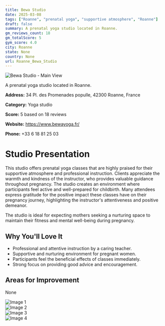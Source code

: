 ```yaml
---
title: Bewa Studio
date: 2025-03-08
tags: ["Roanne", "prenatal yoga", "supportive atmosphere", "Roanne"]  
draft: false
summary: A prenatal yoga studio located in Roanne.
gm_reviews_count: 18
gm_totalScore: 5
gym_score: 4.0
city: Roanne
state: None
country: None
url: Roanne_Bewa_Studio
---
```


<div className="aspect-[16/9] relative my-8">
  <img 
    src="https://lh5.googleusercontent.com/p/AF1QipPdV-BsTqdTDJpUNQypCGZoj1F8N25pbz6z6LB-=w1920-h1080-k-no"
    alt="Bewa Studio - Main View"
    className="object-cover absolute inset-0 w-full h-full rounded-lg"
  />
</div>

A prenatal yoga studio located in Roanne.

**Address:** 34 Pl. des Promenades populle, 42300 Roanne, France

**Category:** Yoga studio

**Score:** 5 based on 18 reviews

**Website:** https://www.bewayoga.fr/

**Phone:** +33 6 18 81 25 03

# Studio Presentation

This studio offers prenatal yoga classes that are highly praised for their supportive atmosphere and professional instruction. Clients appreciate the warmth and kindness of the instructor, who provides valuable guidance throughout pregnancy. The studio creates an environment where participants feel active and well-prepared for childbirth. Many attendees express gratitude for the positive impact these classes have on their pregnancy journey, highlighting the instructor's attentiveness and positive demeanor.

The studio is ideal for expecting mothers seeking a nurturing space to maintain their fitness and mental well-being during pregnancy.

## Why You'll Love It

- Professional and attentive instruction by a caring teacher.
- Supportive and nurturing environment for pregnant women.
- Participants feel the beneficial effects of classes immediately.
- Strong focus on providing good advice and encouragement.

## Areas for Improvement

None

<div className="grid grid-cols-1 xl:grid-cols-2 gap-4 my-8">
<div className="aspect-[4/3] relative"><img src="https://lh5.googleusercontent.com/p/AF1QipOq7w4ReIu0hinB8-IOPotCyPYm_JBW-WkK1zu6=w1920-h1080-k-no" alt="Image 1" className="object-cover absolute inset-0 w-full h-full rounded-lg" /></div>
<div className="aspect-[4/3] relative"><img src="https://lh5.googleusercontent.com/p/AF1QipMSxwhoJfe93mSBEjm_Nhr0Hr1I0QKuN4waLTFZ=w1920-h1080-k-no" alt="Image 2" className="object-cover absolute inset-0 w-full h-full rounded-lg" /></div>
<div className="aspect-[4/3] relative"><img src="https://lh5.googleusercontent.com/p/AF1QipM1XHUDl2tG66UqMgWjTx8K611ujQo4weBG56NQ=w1920-h1080-k-no" alt="Image 3" className="object-cover absolute inset-0 w-full h-full rounded-lg" /></div>
<div className="aspect-[4/3] relative"><img src="https://lh5.googleusercontent.com/p/AF1QipOQepqZiJxQ_0Zg0mn-lPBMCjFOdiluWWGOkbCM=w1920-h1080-k-no" alt="Image 4" className="object-cover absolute inset-0 w-full h-full rounded-lg" /></div>
</div>